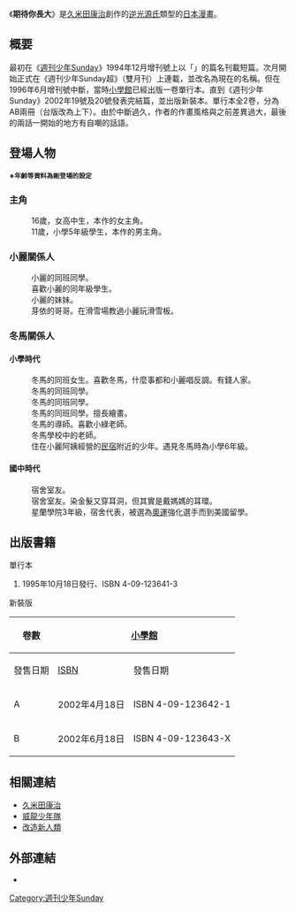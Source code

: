 {{Infobox animanga/Headerofja
|title= 期待你長大
|image=
|size=
|caption=
|japanese= 育ってダーリン!!
|english=
|kana= そだってダーリン!!
|romaji=
|genre= [[少年漫畫|少年漫畫]]
}}
{{Infobox animanga/name
|original=
|official=
|formal= {{flagicon|Taiwan}} 期待你長大
|common=
}}
{{Infobox animanga/Manga
|標題=
|作者= [[久米田康治|久米田康治]]
|作畫=
|出版社= {{flagicon|Japan}} [[小學館|小學館]]<br/> {{flagicon|Taiwan}} [[青文出版社|青文出版社]]
|其他出版社=
|連載雜誌= 週刊少年Sunday超<br/>[[週刊少年Sunday|週刊少年Sunday]]
|label=
|發售日=
|開始= 1995年1月超增刊號
|結束= 2002年19・20號
|冊數= 共1卷<br/>全2冊（新裝版）
|話數= 全21話
|其他= 

}}
{{Infobox animanga/Footerofja}}
《'''期待你長大'''》是[[久米田康治|久米田康治]]創作的[[光源氏計畫|逆光源氏]]類型的[[日本漫畫|日本漫畫]]。

==概要==
最初在《[[週刊少年Sunday|週刊少年Sunday]]》1994年12月增刊號上以「{{nihongo|老公是小學生!!|だんな様は小学生!!}}」的篇名刊載短篇。次月開始正式在《週刊少年Sunday超》（雙月刊）上連載，並改名為現在的名稱。但在1996年6月增刊號中斷，當時[[小學館|小學館]]已經出版一卷單行本。直到《週刊少年Sunday》2002年19號及20號發表完結篇，並出版新裝本。單行本全2卷，分為AB兩冊（台版改為上下）。由於中斷過久，作者的作畫風格與之前差異過大，最後的兩話一開始的地方有自嘲的話語。

==登場人物==
<small>'''※年齡等資料為剛登場的設定'''</small>
===主角===
; {{nihongo|羽留麗|羽留 うらら（はる -）}}
: 16歲，女高中生，本作的女主角。
; {{nihongo|坂本冬馬|坂本 冬馬（さかもと とうま）}}
: 11歲，小學5年級學生，本作的男主角。
===小麗關係人===
; {{nihongo|沙羅|沙羅（さら）}}
: 小麗的同班同學。
; {{nihongo|倉本|倉本（くらもと）}}
: 喜歡小麗的同年級學生。
; {{nihongo|羽留克拉拉|羽留 くらら（はる -）}}
: 小麗的妹妹。
; {{nihongo|立花春彥|立花 春彦（たちばな はるひこ）}}
: 芽依的哥哥。在滑雪場教過小麗玩滑雪板。

===冬馬關係人===
====小學時代====
; {{nihongo|立花芽依|立花 めい（たちばな -）}}
: 冬馬的同班女生。喜歡冬馬，什麼事都和小麗唱反調。有錢人家。
; {{nihongo|小太郎|小太郎（こたろう）}}
: 冬馬的同班同學。
; {{nihongo|健太郎|健太郎（けんたろう）}}
: 冬馬的同班同學。
; {{nihongo|山本直人|山本 直人（やまもと なおと）}}
: 冬馬的同班同學。擅長繪畫。
; {{nihongo|有村老師|有村先生（ありむら）}}
: 冬馬的導師。喜歡小綠老師。
; {{nihongo|小綠老師|みどり先生}}
: 冬馬學校中的老師。
; {{nihongo|三浦洋助|三浦 洋助（みうら ようすけ）}}
: 住在小麗阿姨經營的[[民宿|民宿]]附近的少年。遇見冬馬時為小學6年級。
====國中時代====
; {{nihongo|明智半平太|明智 半平太（あけち はんぺいた）}}
: 宿舍室友。
; {{nihongo|岡大藏|岡 大蔵（おか たいぞう）}}
: 宿舍室友。染金髮又穿耳洞，但其實是戴媽媽的耳環。
; {{nihongo|菱形俊藏|菱形 俊蔵（ひしがたとしぞう）}}
: 星蘭學院3年級，宿舍代表，被選為[[奧運|奧運]]強化選手而到美國留學。

== 出版書籍 ==
;單行本
#1995年10月18日發行、ISBN 4-09-123641-3

;新裝版
{| class="wikitable" style="font-size:small"
|-
! rowspan="2"| 卷數
! colspan="2"| {{flagicon|JPN}} [[小學館|小學館]]
! colspan="2"| {{flagicon|TWN}} [[青文出版社|青文出版社]]
|-
!發售日期!![[ISBN|ISBN]]!!發售日期!!ISBN
|-
!A
|2002年4月18日||ISBN 4-09-123642-1
|rowspan="2"|2003年7月25日||ISBN 957-509-564-2
|-
!B
|2002年6月18日||ISBN 4-09-123643-X
|ISBN 957-509-565-0
|}

==相關連結==
* [[久米田康治|久米田康治]]
* [[威龍少年隊|威龍少年隊]]
* [[改造新人類|改造新人類]]

==外部連結==
* {{PreViewBook|小學館-名作|18|<nowiki>育ってダーリン!!</nowiki>}}

{{DEFAULTSORT:Sodatte Darling}}
[[Category:週刊少年Sunday|Category:週刊少年Sunday]]